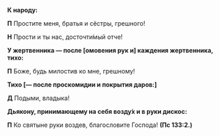 **К народу:**

**П** Простите меня, братья и сёстры, грешного!

**Н** Прости и ты нас, досточти́мый отче!

**У жертвенника — после [омовения рук и] каждения жертвенника, тихо:**

**П** Боже, будь милостив ко мне, грешному!

**Тихо [— после проскомидии и покрытия даров:]**

**Д** Подыми, владыка!

**Дьякону, принимающему на себя возду́х и в руки дискос:**

**П** Ко святыне руки воздев, благословите Господа! **(Пс 133:2.)**
